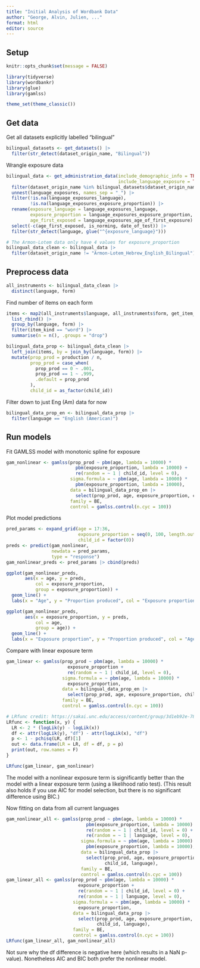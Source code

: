 ```yaml
---
title: "Initial Analysis of Wordbank Data"
author: "George, Alvin, Julien, ..."
format: html
editor: source
---
```


## Setup
```r
knitr::opts_chunk$set(message = FALSE)
```

```r
library(tidyverse)
library(wordbankr)
library(glue)
library(gamlss)

theme_set(theme_classic())
```

## Get data 
Get all datasets explicitly labelled "bilingual"
```r
bilingual_datasets <- get_datasets() |> 
  filter(str_detect(dataset_origin_name, "Bilingual"))
```

Wrangle exposure data
```r
bilingual_data <- get_administration_data(include_demographic_info = TRUE,
                                          include_language_exposure = TRUE) |> 
  filter(dataset_origin_name %in% bilingual_datasets$dataset_origin_name) |>
  unnest(language_exposures, names_sep = "_") |>
  filter(!is.na(language_exposures_language),
         !is.na(language_exposures_exposure_proportion)) |>
  rename(exposure_language = language_exposures_language,
         exposure_proportion = language_exposures_exposure_proportion,
         age_first_exposed = language_exposures_age_of_first_exposure) |>
  select(-c(age_first_exposed, is_norming, date_of_test)) |> 
  filter(str_detect(language, glue("^{exposure_language}")))

# The Armon-Lotem data only have 4 values for exposure_proportion
bilingual_data_clean <- bilingual_data |> 
  filter(dataset_origin_name != "Armon-Lotem_Hebrew_English_Bilingual")
```

## Preprocess data
```r
all_instruments <- bilingual_data_clean |> 
  distinct(language, form)
```

Find number of items on each form
```r
items <- map2(all_instruments$language, all_instruments$form, get_item_data) |> 
  list_rbind() |> 
  group_by(language, form) |> 
  filter(item_kind == "word") |> 
  summarise(n = n(), .groups = "drop")

bilingual_data_prop <- bilingual_data_clean |> 
  left_join(items, by = join_by(language, form)) |> 
  mutate(prop_prod = production / n,
         prop_prod = case_when(
           prop_prod == 0 ~ .001,
           prop_prod == 1 ~ .999,
           .default = prop_prod
         ),
         child_id = as_factor(child_id))
```

Filter down to just Eng (Am) data for now
```r
bilingual_data_prop_en <- bilingual_data_prop |> 
  filter(language == "English (American)")
```

## Run models
Fit GAMLSS model with monotonic spline for exposure
```r
gam_nonlinear <- gamlss(prop_prod ~ pbm(age, lambda = 10000) * 
                          pbm(exposure_proportion, lambda = 10000) +
                          re(random = ~ 1 | child_id, level = 0),
                        sigma.formula = ~ pbm(age, lambda = 10000) * 
                          pbm(exposure_proportion, lambda = 10000),
                        data = bilingual_data_prop_en |> 
                          select(prop_prod, age, exposure_proportion, child_id),
                        family = BE,
                        control = gamlss.control(n.cyc = 100))
```

Plot model predictions 
```r
pred_params <- expand_grid(age = 17:36, 
                           exposure_proportion = seq(0, 100, length.out = 20),
                           child_id = factor(0))
preds <- predict(gam_nonlinear,
                 newdata = pred_params,
                 type = "response")
gam_nonlinear_preds <- pred_params |> cbind(preds)

ggplot(gam_nonlinear_preds,
       aes(x = age, y = preds, 
           col = exposure_proportion, 
           group = exposure_proportion)) +
  geom_line() +
  labs(x = "Age", y = "Proportion produced", col = "Exposure proportion")
```

```r
ggplot(gam_nonlinear_preds,
       aes(x = exposure_proportion, y = preds, 
           col = age, 
           group = age)) +
  geom_line() +
  labs(x = "Exposure proportion", y = "Proportion produced", col = "Age")
```


Compare with linear exposure term
```r
gam_linear <- gamlss(prop_prod ~ pbm(age, lambda = 10000) * 
                       exposure_proportion +
                       re(random = ~ 1 | child_id, level = 0),
                     sigma.formula = ~ pbm(age, lambda = 10000) * 
                       exposure_proportion,
                     data = bilingual_data_prop_en |> 
                       select(prop_prod, age, exposure_proportion, child_id),
                     family = BE,
                     control = gamlss.control(n.cyc = 100))

# LRfunc credit: https://sakai.unc.edu/access/content/group/3d1eb92e-7848-4f55-90c3-7c72a54e7e43/public/docs/lectures/lecture18.htm
LRfunc <- function(x, y) {
  LR <- 2 * (logLik(y) - logLik(x))
  df <- attr(logLik(y), "df") - attr(logLik(x), "df")
  p <- 1 - pchisq(LR, df)[1]
  out <- data.frame(LR = LR, df = df, p = p)
  print(out, row.names = F)
}

LRfunc(gam_linear, gam_nonlinear)
```
The model with a nonlinear exposure term is significantly better than the model with a linear exposure term (using a likelihood ratio test). (This result also holds if you use AIC for model selection, but there is no significant difference using BIC.)

Now fitting on data from all current languages
```r
gam_nonlinear_all <- gamlss(prop_prod ~ pbm(age, lambda = 10000) * 
                              pbm(exposure_proportion, lambda = 10000) +
                              re(random = ~ 1 | child_id, level = 0) +
                              re(random = ~ 1 | language, level = 0),
                            sigma.formula = ~ pbm(age, lambda = 10000) * 
                              pbm(exposure_proportion, lambda = 10000),
                            data = bilingual_data_prop |> 
                              select(prop_prod, age, exposure_proportion, 
                                     child_id, language),
                            family = BE,
                            control = gamlss.control(n.cyc = 100))
gam_linear_all <- gamlss(prop_prod ~ pbm(age, lambda = 10000) * 
                           exposure_proportion +
                           re(random = ~ 1 | child_id, level = 0) +
                           re(random = ~ 1 | language, level = 0),
                         sigma.formula = ~ pbm(age, lambda = 10000) * 
                           exposure_proportion,
                         data = bilingual_data_prop |> 
                           select(prop_prod, age, exposure_proportion, 
                                  child_id, language),
                         family = BE,
                         control = gamlss.control(n.cyc = 100))
LRfunc(gam_linear_all, gam_nonlinear_all)
```
Not sure why the df difference is negative here (which results in a NaN p-value). Nonetheless AIC and BIC both prefer the nonlinear model.
